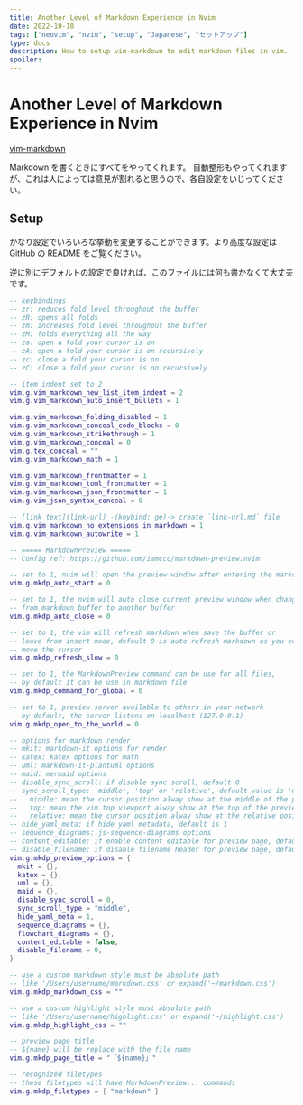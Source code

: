 ```yaml
---
title: Another Level of Markdown Experience in Nvim
date: 2022-10-18
tags: ["neovim", "nvim", "setup", "Japanese", "セットアップ"]
type: docs
description: How to setup vim-markdown to edit markdown files in vim. [60-lang-config/vim-markdown]
spoiler:
---
```


# Another Level of Markdown Experience in Nvim

[vim-markdown](https://github.com/preservim/vim-markdown)

Markdown を書くときにすべてをやってくれます。
自動整形もやってくれますが、これは人によっては意見が割れると思うので、各自設定をいじってください。

## Setup

かなり設定でいろいろな挙動を変更することができます。より高度な設定は GitHub の README をご覧ください。

逆に別にデフォルトの設定で良ければ、このファイルには何も書かなくて大丈夫です。

```lua filename="60-lang-config/vim-markdown.lua"
-- keybindings
-- zr: reduces fold level throughout the buffer
-- zR: opens all folds
-- zm: increases fold level throughout the buffer
-- zM: folds everything all the way
-- za: open a fold your cursor is on
-- zA: open a fold your cursor is on recursively
-- zc: close a fold your cursor is on
-- zC: close a fold your cursor is on recursively

-- item indent set to 2
vim.g.vim_markdown_new_list_item_indent = 2
vim.g.vim_markdown_auto_insert_bullets = 1

vim.g.vim_markdown_folding_disabled = 1
vim.g.vim_markdown_conceal_code_blocks = 0
vim.g.vim_markdown_strikethrough = 1
vim.g.vim_markdown_conceal = 0
vim.g.tex_conceal = ""
vim.g.vim_markdown_math = 1

vim.g.vim_markdown_frontmatter = 1
vim.g.vim_markdown_toml_frontmatter = 1
vim.g.vim_markdown_json_frontmatter = 1
vim.g.vim_json_syntax_conceal = 0

-- [link text](link-url) -(keybind: ge)-> create `link-url.md` file
vim.g.vim_markdown_no_extensions_in_markdown = 1
vim.g.vim_markdown_autowrite = 1

-- ===== MarkdownPreview =====
-- Config ref: https://github.com/iamcco/markdown-preview.nvim

-- set to 1, nvim will open the preview window after entering the markdown buffer
vim.g.mkdp_auto_start = 0

-- set to 1, the nvim will auto close current preview window when change
-- from markdown buffer to another buffer
vim.g.mkdp_auto_close = 0

-- set to 1, the vim will refresh markdown when save the buffer or
-- leave from insert mode, default 0 is auto refresh markdown as you edit or
-- move the cursor
vim.g.mkdp_refresh_slow = 0

-- set to 1, the MarkdownPreview command can be use for all files,
-- by default it can be use in markdown file
vim.g.mkdp_command_for_global = 0

-- set to 1, preview server available to others in your network
-- by default, the server listens on localhost (127.0.0.1)
vim.g.mkdp_open_to_the_world = 0

-- options for markdown render
-- mkit: markdown-it options for render
-- katex: katex options for math
-- uml: markdown-it-plantuml options
-- maid: mermaid options
-- disable_sync_scroll: if disable sync scroll, default 0
-- sync_scroll_type: 'middle', 'top' or 'relative', default value is 'middle'
--   middle: mean the cursor position alway show at the middle of the preview page
--   top: mean the vim top viewport alway show at the top of the preview page
--   relative: mean the cursor position alway show at the relative positon of the preview page
-- hide_yaml_meta: if hide yaml metadata, default is 1
-- sequence_diagrams: js-sequence-diagrams options
-- content_editable: if enable content editable for preview page, default: v:false
-- disable_filename: if disable filename header for preview page, default: 0
vim.g.mkdp_preview_options = {
  mkit = {},
  katex = {},
  uml = {},
  maid = {},
  disable_sync_scroll = 0,
  sync_scroll_type = "middle",
  hide_yaml_meta = 1,
  sequence_diagrams = {},
  flowchart_diagrams = {},
  content_editable = false,
  disable_filename = 0,
}

-- use a custom markdown style must be absolute path
-- like '/Users/username/markdown.css' or expand('~/markdown.css')
vim.g.mkdp_markdown_css = ""

-- use a custom highlight style must absolute path
-- like '/Users/username/highlight.css' or expand('~/highlight.css')
vim.g.mkdp_highlight_css = ""

-- preview page title
-- ${name} will be replace with the file name
vim.g.mkdp_page_title = "「${name}」"

-- recognized filetypes
-- these filetypes will have MarkdownPreview... commands
vim.g.mkdp_filetypes = { "markdown" }
```
